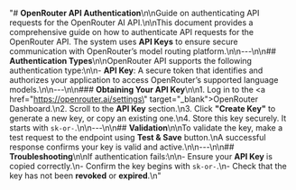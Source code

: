 "# **OpenRouter API Authentication**\n\nGuide on authenticating API requests for the OpenRouter AI API.\n\nThis document provides a comprehensive guide on how to authenticate API requests for the OpenRouter API. The system uses **API Keys** to ensure secure communication with OpenRouter’s model routing platform.\n\n---\n\n## **Authentication Types**\n\nOpenRouter API supports the following authentication type:\n\n-   **API Key**: A secure token that identifies and authorizes your application to access OpenRouter’s supported language models.\n\n---\n\n### **Obtaining Your API Key**\n\n1. Log in to the <a href=\"https://openrouter.ai/settings\" target=\"_blank\">OpenRouter Dashboard</a>.\n2. Scroll to the **API Key** section.\n3. Click **\"Create Key\"** to generate a new key, or copy an existing one.\n4. Store this key securely. It starts with `sk-or-`.\n\n---\n\n## **Validation**\n\nTo validate the key, make a test request to the endpoint using **Test & Save** button.\nA successful response confirms your key is valid and active.\n\n---\n\n## **Troubleshooting**\n\nIf authentication fails:\n\n-   Ensure your **API Key** is copied correctly.\n-   Confirm the key begins with `sk-or-`.\n-   Check that the key has not been **revoked** or **expired**.\n"